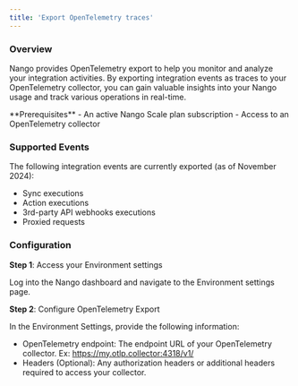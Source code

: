 ```yaml
---
title: 'Export OpenTelemetry traces'
---
```


### Overview

Nango provides OpenTelemetry export to help you monitor and analyze your integration activities. By exporting integration events as traces to your OpenTelemetry collector, you can gain valuable insights into your Nango usage and track various operations in real-time.

<Info>
**Prerequisites**
- An active Nango Scale plan subscription
- Access to an OpenTelemetry collector
</Info>

### Supported Events
The following integration events are currently exported (as of November 2024):
- Sync executions
- Action executions
- 3rd-party API webhooks executions
- Proxied requests

### Configuration

**Step 1**: Access your Environment settings

Log into the Nango dashboard and navigate to the Environment settings page.

**Step 2**: Configure OpenTelemetry Export

In the Environment Settings, provide the following information:
- OpenTelemetry endpoint: The endpoint URL of your OpenTelemetry collector. Ex: https://my.otlp.collector:4318/v1/
- Headers (Optional): Any authorization headers or additional headers required to access your collector.
